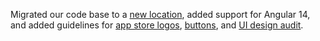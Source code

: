 Migrated our code base to a [new location](https://github.com/etn-ccis?q=blui), added support for Angular 14, and added guidelines for [app store logos](/style/logo), [buttons](/patterns/buttons), and [UI design audit](/design/design-audit).